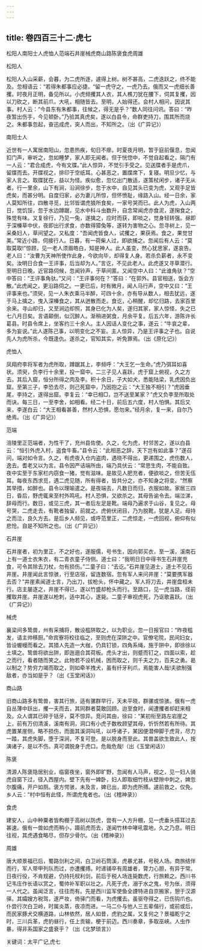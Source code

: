 ```yaml
---
---
---
```

title: 卷四百三十二·虎七
---

松阳人南阳士人虎恤人范端石井崖械虎商山路陈褒食虎周雄

松阳人

松阳人入山采薪，会暮，为二虎所逐，遽得上树。树不甚高，二虎迭跃之，终不能及。忽相语云：“若得朱都事应必捷。“留一虎守之，一虎乃去。俄而又一虎细长善攫。时夜月正明，备见所以。小虎频攫其人衣，其人樵刀犹在腰下，伺其复攫，因以刀砍之，断其前爪，大吼，相随皆去。至明，人始得还。会村人相问，因说其事。村人云：“今县东有朱都事，往候之，得无是乎？”数人同往问讯。答曰：“昨夜暂出伤手，今见顿卧。”乃验其真虎矣，遂以白县令，命群吏持刀，围其所而烧之。朱都事忽起，奋迅成虎，突人而出，不知所之。（出《广异记》）

南阳士人

近世有一人寓居南阳山，忽患热疾，旬日不瘳。时夏夜月明，暂于庭前偃息，忽闻扣门声，审听之，忽如睡梦，家人即无闻者。但于恍惚中，不觉自起看之，隔门有一人云：“君合成虎，今有文牒。”此人惊异，不觉引手受之。见送牒者手是虎爪，留牒而去。开牒视之，排印于空纸耳。心甚恶之，置牒席下，复寝。明旦少忆，与家人言之。取牒犹在，益以为怪。疾似愈，忽忆出门散适，遂策杖闲步，诸子无从者。行一里余，山下有涧，沿涧徐步，忽于水中，自见其头已变为虎，又观手足皆虎矣，而甚分明。自度归家，必为妻儿所惊，但怀愤耻，缘路入山。经一日余，家人莫知所往，四散寻觅，比邻皆谓虎狼所食矣，一家号哭而已。此人为虎，入山两日，觉饥馁，忽于水边蹲踞，见水中科斗虫数升，自念常闻虎亦食泥，遂掬食之，殊觉有味。又复徐行，乃见一兔，遂擒之，应时而获，即啖之，觉身轻转强。昼即于深榛草中伏，夜即出行求食，亦数得獐兔等，遂转为害物之心。忽寻树上，见一采桑妇人，草间望之。又私度：“吾闻虎皆食人，试攫之，果获焉。食之，果觉甘美。”常近小路，伺接行人。日暮，有一荷柴人过，即欲捕之。忽闻后有人云：“莫取莫取!”惊顾，见一老人须眉皓白，知是神人。此人虽变，然心犹思家，遂哀告。老人曰：“汝曹为天神所使作此身，今欲向毕，却得复人身。若杀负薪者，永不变矣。汝明日合食一王评事，后当却为人。”言讫，不见此老人。此虎遂又寻草潜行。至明日日晚，近官路伺候，忽闻铃声，于草间匿。又闻空中人曰：“此谁角驮？”空中答曰：“王评事角驮。”又问：“王评事何在？”答曰：“在郭外。县官相送，饭会方散。”此虎闻之，更沿路伺之。一更已后，时有微月，闻人马行声，空中又曰：“王评事来也。”须臾，见一人朱衣乘马半醉，可四十余，亦有导从数人，相去犹远，遂于马上擒之，曳入深榛食之，其从迸散而走。食讫，心稍醒，却忆归路，去家百里余来。寻山却归，又至涧边却照，其身已化为人矣，遂归其家，家人惊怪，失之已七八月日矣。言语颠倒，似沉醉人。渐稍进粥食，月余平复。后五六年，游陈许长葛县。时县令席上，坐客约三十余人。主人因话人变化之事，遂云：“牛哀之辈，多为妄说。”此人遂陈己事，以明变化之不妄。主人惊异，乃是王评事之子也。自说先人为虎所杀，今既逢仇。遂杀之，官知其实，听免罪焉。（出《原化记》）

虎恤人

凤翔府李将军者为虎所取，蹲踞其上，李频呼：“大王乞一生命。”虎乃弭耳如喜状。须臾，负李行十余里，投一窟中。二三子见人喜跃，虎于窟上俯视，久之方去。其后入窟，恒分所得之肉及李。积十余日，子大如犬，悉能陆梁，乳虎因负出窟。至第三子，李恐去尽，则己死窟中，乃因抱之云：“大王独不相引？”虎因垂尾，李持之，遂得出窟。李复云：“幸已相□，岂不送至某家？”虎又负李至所取处而诀。每三日，一至李舍，如相看。经二十日，前后五六度，村人怕惧。其后又来，李遂白云：“大王相看甚善，然村人恐惧，愿勿来。”经月余，复一来，自尔乃绝焉。（出《广异记》）

范端

涪陵里正范端者，为性干了，充州县佐使。久之，化为虎，村邻苦之，遂以白县云：“恒引外虎入村，盗食牛畜。”县令云：“此相恶之辞，天下岂有如此事？”遂召问，端对如令言。久之，有虎夜入仓内盗肉，遇晓不得出，更递围之，虎伤数人，逸去。耆老又以为言。县令因严诘端所由，端乃具伏云：“常思生肉，不能自致。夜中实至于东家栏内窃食一猪，觉有滋味。是故见人肥充者，便欲啖之，但苦无伍耳。每夜东西求觅，遇二虎见随，所有得者，皆共分之，亦不知身之将变。“然察其举措，如醉也。县令以理喻遣之。是夜端去，凡数日而归，衣服如故。家居三四日，昏后，野虎辄来至村外鸣吼。村人恐惧，又欲杀之。其母告谕令去。端泣涕，辞母而行。数日，或见三虎，其一者后左足是靴。端母乃遍求于山谷，复见之。母号哭，二虎走去，有靴者独留，前就之。虎俯伏闭目，乃为脱靴，犹是人足。母持之而泣，良久方去。是后乡人频见，或呼范里正，二虎惊走，一虎回视，俯仰有似悲怆。自是不知所之也。（出《广异记》）

石井崖

石井崖者，初为里正，不之好也，遂服儒，号书生，因向郭买衣，至一溪，溪南石上有一道士衣朱衣，有二青衣童子侍侧。道士曰：“我明日日中得书生石井崖充食，可令其除去刀杖，勿有损伤。”二童子曰：“去讫。”石井崖见道士，道士不见石井崖。井崖闻此言惊骇，行至店宿，留连数宿。忽有军人来问井崖：“莫要携军器去否？”井崖素闻道士言，乃出刀，拔枪头，怀中藏之。军人将刀去，井崖盘桓未行。店主屡逐之，井崖不得已，遂以竹盛却枪头而行。至路口，见一虎当路，径前攫取井崖。井崖遂以枪刺，适中其心，遂毙。二童子审视虎死，乃讴歌喜跃。（出《广异记》）

械虎

襄梁间多鸷兽，州有采捕将，散设槛阱取之，以为职业。忽一日报官曰：“昨夜槛发，请主帅移厨。”命宾寮将校往临之，至则虎在深阱之中。官僚宅院，民间妇女，皆设幄幔而看之。其猎人先造一大枷，仍具钉锁，四角系绳，施于阱中，即徐徐以土填之。鸷兽将欲出阱，即迤逦合其荷板。虎头才出，则蹙而钉之，四面以索，趁之而行，看者随而笑之。此物若不设机械，困而取之，则千夫之力，百夫之勇。曷以制之？势穷力竭而取之，则如牵羊拽犬，虽有纤牙利爪，焉能害人哉!夫欲制强敌者，亦当如是乎？（出《玉堂闲话》）

商山路

旧商山路多有鸷兽，害其行旅，适有骡群早行，天未平晓，群骡或惊骇。俄有一虎自丛薄中跃出，攫一夫而去，其同群者莫敢回顾。迨至食时，闻遭攫者却赶来相及。众人谓其已碎于铦牙，莫不惊异。竞问其由，徐曰：“某初衔至路左岩崖之上，前有万仞清溪，溪南有洞，洞口有小虎子数枚顾望其母，忻忻然若有所待。其虎置某崖侧，略不损伤，而面其溪洞叫吼，以呼诸子，某因便潜伸脚于虎背，尽力一踏，其虎失脚，堕于深涧，不复可登。是以脱身而至此。其兽盖欲生致此人，按演诸子，是以不伤。真可谓脱身于虎口。危哉危哉!（出《玉堂闲话》）

陈褒

清源人陈褒隐居别业，临窗夜坐，窗外即旷野，忽闻有人马声，视之，见一妇人骑虎自窗下过，径入西屋内。壁下先有一婢卧，妇人即取细竹枝从壁隙中刺之，婢忽尔腹痛，开户如厕。褒方愕骇，未及言，婢已出，即为虎所搏。遽前救之，仅免。乡人云：“村中恒有此怪，所谓虎鬼者也。（出《稽神录》）

食虎

建安人，山中种粟者皆构棚于高树以防虎，尝有一人方升棚，见一虎垂头搭耳过去甚速。俄有一兽如虎而稍小，蹑前虎而去，遂闻竹林中哮吼震地，久之乃息。明日往视，其虎遇食略尽，但存少骨尔。（出《稽神录》）

周雄

唐大顺景福已后，蜀路剑利之间，白卫岭石筒溪，虎暴尤甚，号税人场。商旅结伴而行，军人带甲列队而过，亦遭攫搏。时递铺卒有周雄者，膂力心胆，有异于常。日夜行役，不肯规避，仍持托杈利剑，前后于税人场连毙数虎，行旅赖之。西川书记韦庄作长语以赏之，蜀帅补军职以壮之。凡死于虎，溺于水之鬼，号为伥，须得一人代之。虽闻泛言，往往而有。先是西川监军使鱼全諲特进自京搬家，憩于汉源驿。其孀嫂方税驾，遂严妆，倚驿门而看，为虎攫去。虽驱夺得之，已伤钩爪也。仆尝行次白卫岭，时属炎蒸，夜凉而进。一马二仆与他人三五辈偕行，或前或后，而民家豚犬交横道路，山林依然，居人如昔，虎豹之属，又复何之？景福乾宁之时，三川兵革，虎豹昼行，任上贡输，梗于前迈。西川奏章，多取巫峡。人虫作暴，得非系国家之盛衰乎？（出《北梦琐言》）

关键词：太平广记,虎七

